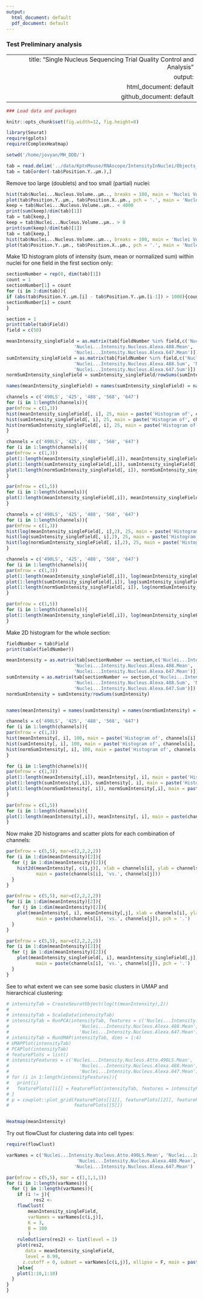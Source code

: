 ```yaml
---
output:
  html_document: default
  pdf_document: default
---
```

### Test Preliminary analysis

---
  title: "Single Nucleus Sequencing Trial Quality Control and Analysis"
output:
  html_document: default
github_document: default
---
  
```r
### Load data and packages

knitr::opts_chunk$set(fig.width=12, fig.height=8) 

```


```r
library(Seurat)
require(gplots)
require(ComplexHeatmap)
```

```r

setwd('/home/jovyan/MH_DDD/')

tab = read.delim('../data/KptnMouse/RNAscope/IntensityInNuclei/Objects_Population - Nuclei.txt', sep = '\t', skip = 9)
tab = tab[order(-tab$Position.Y..µm.),]
```

Remove too large (doublets) and  too small (partial) nuclei:

```r

hist(tab$Nuclei...Nucleus.Volume..µm.., breaks = 100, main = 'Nuclei Volume histogram before filtering')
plot(tab$Position.Y..µm., tab$Position.X..µm., pch = '.', main = 'Nuclei position before filtering')
keep = tab$Nuclei...Nucleus.Volume..µm.. < 4000
print(sum(keep)/dim(tab)[1])
tab = tab[keep,]
keep = tab$Nuclei...Nucleus.Volume..µm.. > 0
print(sum(keep)/dim(tab)[1])
tab = tab[keep,]
hist(tab$Nuclei...Nucleus.Volume..µm.., breaks = 100, main = 'Nuclei Volume histogram after filtering')
plot(tab$Position.Y..µm., tab$Position.X..µm., pch = '.', main = 'Nuclei position after filtering')

```

Make 1D histogram plots of intensity (sum, mean or normalized sum) within nuclei for one field in the first section only:

```r

sectionNumber = rep(0, dim(tab)[1])
count = 1
sectionNumber[1] = count
for (i in 2:dim(tab)){
if (abs(tab$Position.Y..µm.[i] - tab$Position.Y..µm.[i-1]) > 1000){count = count + 1}
sectionNumber[i] = count
}

section = 1
print(table(tab$Field))
field = c(50)

meanIntensity_singleField = as.matrix(tab[fieldNumber %in% field,c('Nuclei...Intensity.Nucleus.Atto.490LS.Mean', 'Nuclei...Intensity.Nucleus.Atto.425.Mean',
                         'Nuclei...Intensity.Nucleus.Alexa.488.Mean', 'Nuclei...Intensity.Nucleus.Alexa.568.Mean',
                         'Nuclei...Intensity.Nucleus.Alexa.647.Mean')])
sumIntensity_singleField = as.matrix(tab[fieldNumber %in% field,c('Nuclei...Intensity.Nucleus.Atto.490LS.Sum', 'Nuclei...Intensity.Nucleus.Atto.425.Sum',
                         'Nuclei...Intensity.Nucleus.Alexa.488.Sum', 'Nuclei...Intensity.Nucleus.Alexa.568.Sum',
                         'Nuclei...Intensity.Nucleus.Alexa.647.Sum')])
normSumIntensity_singleField = sumIntensity_singleField/rowSums(sumIntensity_singleField)

names(meanIntensity_singleField) = names(sumIntensity_singleField) = names(normSumIntensity_singleField) = tab$Object.No[fieldNumber == field]

channels = c('490LS', '425', '488', '568', '647')
for (i in 1:length(channels)){
par(mfrow = c(1,3))
hist(meanIntensity_singleField[, i], 25, main = paste('Histogram of', channels[i], 'Mean Log-Intensity'))
hist(sumIntensity_singleField[, i], 25, main = paste('Histogram of', channels[i], 'Log-Intensity Sum'))
hist(normSumIntensity_singleField[, i], 25, main = paste('Histogram of', channels[i], 'Normalized Intensity Sum'))
}

channels = c('490LS', '425', '488', '568', '647')
for (i in 1:length(channels)){
par(mfrow = c(1,3))
plot(1:length(meanIntensity_singleField[,i]), meanIntensity_singleField[, i], main = paste('Histogram of', channels[i], 'Mean Log-Intensity'), pch = '.')
plot(1:length(sumIntensity_singleField[,i]), sumIntensity_singleField[, i], main = paste('Histogram of', channels[i], 'Log-Intensity Sum'), pch = '.')
plot(1:length(normSumIntensity_singleField[, i]), normSumIntensity_singleField[,i], main = paste('Histogram of', channels[i], 'Normalized Intensity Sum'), pch = '.')
}

par(mfrow = c(1,5))
for (i in 1:length(channels)){
plot(1:length(meanIntensity_singleField[,i]), meanIntensity_singleField[, i], main = paste(channels[i]), pch = '.')
}

channels = c('490LS', '425', '488', '568', '647')
for (i in 1:length(channels)){
par(mfrow = c(1,3))
hist(log(meanIntensity_singleField[, i],2), 25, main = paste('Histogram of', channels[i], 'Mean Log-Intensity'))
hist(log(sumIntensity_singleField[, i],2), 25, main = paste('Histogram of', channels[i], 'Log-Intensity Sum'))
hist(log(normSumIntensity_singleField[, i],2), 25, main = paste('Histogram of', channels[i], 'Normalized Intensity Sum'))
}

channels = c('490LS', '425', '488', '568', '647')
for (i in 1:length(channels)){
par(mfrow = c(1,3))
plot(1:length(meanIntensity_singleField[,i]), log(meanIntensity_singleField[, i],2), main = paste('Histogram of', channels[i], 'Mean Log-Intensity'), pch = '.')
plot(1:length(sumIntensity_singleField[,i]), log(sumIntensity_singleField[, i],2), main = paste('Histogram of', channels[i], 'Log-Intensity Sum'), pch = '.')
plot(1:length(normSumIntensity_singleField[, i]), log(normSumIntensity_singleField[,i],2), main = paste('Histogram of', channels[i], 'Normalized Intensity Sum'), pch = '.')
}

par(mfrow = c(1,5))
for (i in 1:length(channels)){
plot(1:length(meanIntensity_singleField[,i]), log(meanIntensity_singleField[, i],2), main = paste(channels[i]), pch = '.')
}

```

Make 2D histogram for the whole section:

```r

fieldNumber = tab$Field
print(table(fieldNumber))

meanIntensity = as.matrix(tab[sectionNumber == section,c('Nuclei...Intensity.Nucleus.Atto.490LS.Mean', 'Nuclei...Intensity.Nucleus.Atto.425.Mean',
                         'Nuclei...Intensity.Nucleus.Alexa.488.Mean', 'Nuclei...Intensity.Nucleus.Alexa.568.Mean',
                         'Nuclei...Intensity.Nucleus.Alexa.647.Mean')])
sumIntensity = as.matrix(tab[sectionNumber == section,c('Nuclei...Intensity.Nucleus.Atto.490LS.Sum', 'Nuclei...Intensity.Nucleus.Atto.425.Sum',
                         'Nuclei...Intensity.Nucleus.Alexa.488.Sum', 'Nuclei...Intensity.Nucleus.Alexa.568.Sum',
                         'Nuclei...Intensity.Nucleus.Alexa.647.Sum')])
normSumIntensity = sumIntensity/rowSums(sumIntensity)


names(meanIntensity) = names(sumIntensity) = names(normSumIntensity) = tab$Field[sectionNumber == section]

channels = c('490LS', '425', '488', '568', '647')
for (i in 1:length(channels)){
par(mfrow = c(1,3))
hist(meanIntensity[, i], 100, main = paste('Histogram of', channels[i], 'Mean Log-Intensity'))
hist(sumIntensity[, i], 100, main = paste('Histogram of', channels[i], 'Log-Intensity Sum'))
hist(normSumIntensity[, i], 100, main = paste('Histogram of', channels[i], 'Normalized Intensity Sum'))
}

for (i in 1:length(channels)){
par(mfrow = c(1,3))
plot(1:length(meanIntensity[,i]), meanIntensity[, i], main = paste('Histogram of', channels[i], 'Mean Log-Intensity'), pch = '.')
plot(1:length(sumIntensity[,i]), sumIntensity[, i], main = paste('Histogram of', channels[i], 'Log-Intensity Sum'), pch = '.')
plot(1:length(normSumIntensity[, i]), normSumIntensity[,i], main = paste('Histogram of', channels[i], 'Normalized Intensity Sum'), pch = '.')
}

par(mfrow = c(1,5))
for (i in 1:length(channels)){
plot(1:length(meanIntensity[,i]), meanIntensity[, i], main = paste(channels[i]), pch = '.')
}

```

Now make 2D histograms and scatter plots for each combination of channels:

```r

par(mfrow = c(5,5), mar=c(2,2,2,2))
for (i in 1:dim(meanIntensity)[2]){
  for (j in 1:dim(meanIntensity)[2]){
    hist2d(meanIntensity[, c(i,j)], xlab = channels[i], ylab = channels[j], bins = 50,
           main = paste(channels[i], 'vs.', channels[j]))
  }
}

par(mfrow = c(5,5), mar=c(2,2,2,2))
for (i in 1:dim(meanIntensity)[2]){
  for (j in 1:dim(meanIntensity)[2]){
    plot(meanIntensity[, i], meanIntensity[,j], xlab = channels[i], ylab = channels[j], bins = 50,
           main = paste(channels[i], 'vs.', channels[j]), pch = '.')
  }
}

par(mfrow = c(5,5), mar=c(2,2,2,2))
for (i in 1:dim(meanIntensity)[2]){
  for (j in 1:dim(meanIntensity)[2]){
    plot(meanIntensity_singleField[, i], meanIntensity_singleField[,j], xlab = channels[i], ylab = channels[j], bins = 50,
           main = paste(channels[i], 'vs.', channels[j]), pch = '.')
  }
}

```

See to what extent we can see some basic clusters in UMAP and hierarchical clustering:

```r

# intensityTab = CreateSeuratObject(log(t(meanIntensity),2))
# 
# intensityTab = ScaleData(intensityTab)
# intensityTab = RunPCA(intensityTab, features = c('Nuclei...Intensity.Nucleus.Atto.490LS.Mean', 'Nuclei...Intensity.Nucleus.Atto.425.Mean',
#                          'Nuclei...Intensity.Nucleus.Alexa.488.Mean', 'Nuclei...Intensity.Nucleus.Alexa.568.Mean',
#                          'Nuclei...Intensity.Nucleus.Alexa.647.Mean'))
# intensityTab = RunUMAP(intensityTab, dims = 1:4)
# UMAPPlot(intensityTab)
# PCAPlot(intensityTab)
# featurePlots = list()
# intensityFeatures = c('Nuclei...Intensity.Nucleus.Atto.490LS.Mean', 'Nuclei...Intensity.Nucleus.Atto.425.Mean',
#                          'Nuclei...Intensity.Nucleus.Alexa.488.Mean', 'Nuclei...Intensity.Nucleus.Alexa.568.Mean',
#                          'Nuclei...Intensity.Nucleus.Alexa.647.Mean')
# for (i in 1:length(intensityFeatures)){
#   print(i)
#   featurePlots[[i]] = FeaturePlot(intensityTab, features = intensityFeatures[[i]])
# }
# p = cowplot::plot_grid(featurePlots[[1]], featurePlots[[2]], featurePlots[[3]], featurePlots[[4]], 
#                        featurePlots[[5]])


Heatmap(meanIntensity)

```


Try out flowClust for clustering data into cell types:

```r

require(flowClust)

varNames = c('Nuclei...Intensity.Nucleus.Atto.490LS.Mean', 'Nuclei...Intensity.Nucleus.Atto.425.Mean',
                          'Nuclei...Intensity.Nucleus.Alexa.488.Mean', 'Nuclei...Intensity.Nucleus.Alexa.568.Mean',
                         'Nuclei...Intensity.Nucleus.Alexa.647.Mean')

par(mfrow = c(5,5), mar = c(1,1,1,1))
for (i in 1:length(varNames)){
  for (j in 1:length(varNames)){
    if (i != j){
          res2 <-
    flowClust(
        meanIntensity_singleField,
        varNames = varNames[c(i,j)],
        K = 3,
        B = 100
        )
    ruleOutliers(res2) <- list(level = 1)
    plot(res2,
       data = meanIntensity_singleField,
       level = 0.99,
      z.cutoff = 0, subset = varNames[c(i,j)], ellipse = F, main = paste(channels[i], 'vs.', channels[j]))
    }else{
    plot(1:10,1:10)
  }
}
}
```

